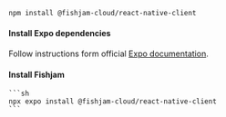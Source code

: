 
<Tabs groupId="app-type">
  <TabItem value="expo" label="Expo">

```bash npm2yarn
npm install @fishjam-cloud/react-native-client
```

  </TabItem>
  
  <TabItem value="rn" label="Bare workflow">

#### Install Expo dependencies

Follow instructions form official [Expo documentation](https://docs.expo.dev/bare/installing-expo-modules/).

#### Install Fishjam

    ```sh
    npx expo install @fishjam-cloud/react-native-client
    ```

  </TabItem>
    
</Tabs>
